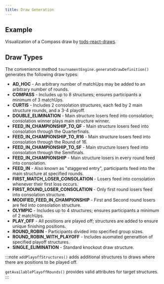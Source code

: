 ```yaml
---
title: Draw Generation
---
```



## Example

Visualization of a Compass draw by [tods-react-draws](https://courthive.github.io/tods-score-grid/?path=/story/score-grid-draw--draw).

<DrawType drawType="COMPASS" drawSize={8} />

## Draw Types

The convenience method `tournamentEngine.generateDrawDefinition()` generates the following draw types:

- **AD_HOC** - An arbitrary number of matchUps may be added to an arbitrary number of rounds.
- **COMPASS** - Includes up to 8 structures; ensures participants a minimum of 3 matchUps.
- **CURTIS** - Includes 2 consolation structures, each fed by 2 main structure rounds, and a 3-4 playoff.
- **DOUBLE_ELIMINATION** - Main structure losers feed into consolation; consolation winner plays main structure winner.
- **FEED_IN_CHAMPIONSHIP_TO_QF** - Main structure losers feed into consolation through the Quarterfinals.
- **FEED_IN_CHAMPIONSHIP_TO_R16** - Main structure losers feed into consolation through the Round of 16.
- **FEED_IN_CHAMPIONSHIP_TO_SF** - Main structure losers feed into consolation through the Semifinals.
- **FEED_IN_CHAMPIONSHIP** - Main structure losers in every round feed into consolation.
- **FEED_IN** - Also known as "staggered entry", participants feed into the main structure at specified rounds.
- **FIRST_MATCH_LOSER_CONSOLATION** - Losers feed into consolation whenever their first loss occurs.
- **FIRST_ROUND_LOSER_CONSOLATION** - Only first round losers feed into consolation structure.
- **MODIFIED_FEED_IN_CHAMPIONSHIP** - First and Second round losers are fed into consolation structure.
- **OLYMPIC** - Includes up to 4 structures; ensures participants a minimum of 2 matchUps.
- **PLAY_OFF** - All positions are played off; structures are added to ensure unique finishing positions.
- **ROUND_ROBIN** - Participants divided into specified group sizes.
- **ROUND_ROBIN_WITH_PLAYOFF** - Includes auomated generattion of specified playoff structures.
- **SINGLE_ELIMINATION** - Standard knockout draw structure.

:::note
`addPlayoffStructures()` adds additional structures to draws where there are positions to be played off.

`getAvailablePlayoffRounds()` provides valid attributes for target structures.
:::
